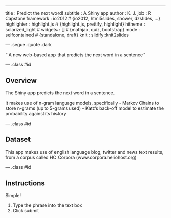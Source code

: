 ---
title       : Predict the next word!
subtitle    : A Shiny app
author      : K. J.
job         : R Capstone
framework   : io2012        # {io2012, html5slides, shower, dzslides, ...}
highlighter : highlight.js  # {highlight.js, prettify, highlight}
hitheme     : solarized_light      # 
widgets     : []            # {mathjax, quiz, bootstrap}
mode        : selfcontained # {standalone, draft}
knit        : slidify::knit2slides

--- .segue .quote .dark

<q> A new web-based app that predicts the next word in a sentence</q>

<style>
.dark q {
  color: white;
}
</style>

--- .class #id

## Overview

The Shiny app predicts the next word in a sentence.

It makes use of n-gram language models, specifically
- Markov Chains to store n-grams (up to 5-grams used)
- Katz's back-off model to estimate the probability against its history



--- .class #id 

## Dataset

This app makes use of english language blog, twitter and news text results, from a corpus called HC Corpora (www.corpora.heliohost.org)



--- .class #id 

## Instructions

Simple!

1. Type the phrase into the text box
2. Click submit

